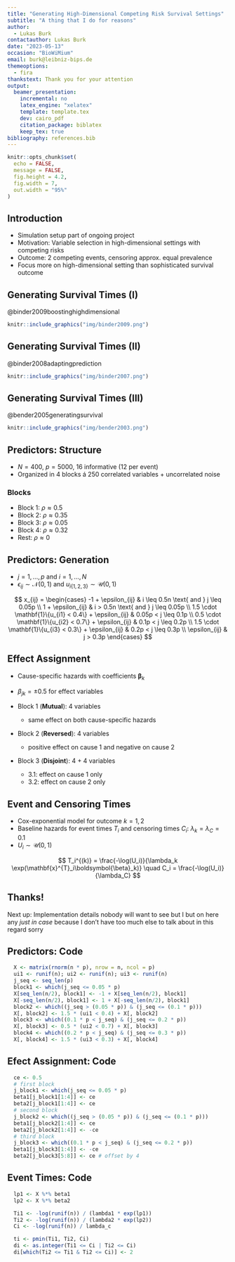 ```yaml
---
title: "Generating High-Dimensional Competing Risk Survival Settings"
subtitle: "A thing that I do for reasons"
author: 
  - Lukas Burk
contactauthor: Lukas Burk
date: "2023-05-13"
occasion: "BioWiMium"
email: burk@leibniz-bips.de
themeoptions: 
  - fira
thankstext: Thank you for your attention
output: 
  beamer_presentation: 
    incremental: no
    latex_engine: "xelatex"
    template: template.tex
    dev: cairo_pdf
    citation_package: biblatex
    keep_tex: true
bibliography: references.bib
---
```


```r
knitr::opts_chunk$set(
  echo = FALSE, 
  message = FALSE,
  fig.height = 4.2,
  fig.width = 7,
  out.width = "95%"
)
```

## Introduction

- Simulation setup part of ongoing project
- Motivation: Variable selection in high-dimensional settings with competing risks
- Outcome: 2 competing events, censoring approx. equal prevalence
- Focus more on high-dimensional setting than sophisticated survival outcome

## Generating Survival Times (I)

@binder2009boostinghighdimensional

```r
knitr::include_graphics("img/binder2009.png")
```


## Generating Survival Times (II)

@binder2008adaptingprediction

```r
knitr::include_graphics("img/binder2007.png")
```


## Generating Survival Times (III)

@bender2005generatingsurvival

```r
knitr::include_graphics("img/bender2003.png")
```

## Predictors: Structure

- $N = 400$, $p = 5000$, 16 informative (12 per event)
- Organized in 4 blocks á 250 correlated variables + uncorrelated noise

### Blocks

- Block 1: $\rho \approx 0.5$
- Block 2: $\rho \approx 0.35$
- Block 3: $\rho \approx 0.05$
- Block 4: $\rho \approx 0.32$
- Rest: $\rho \approx 0$


## Predictors: Generation

- $j = 1, \ldots, p$ and $i = 1, \ldots, N$
- $\epsilon_{ij} \sim \mathcal{N}(0, 1)$ and $u_{i\{1,2,3\}} \sim \mathcal{U}(0, 1)$

$$
x_{ij} = \begin{cases}
-1 + \epsilon_{ij}                                   & i \leq 0.5n \text{ and } j \leq 0.05p \\
1 + \epsilon_{ij}                                    & i > 0.5n \text{ and } j \leq 0.05p \\
1.5 \cdot \mathbf{1}\{u_{i1} < 0.4\} + \epsilon_{ij} & 0.05p < j \leq 0.1p \\
0.5 \cdot \mathbf{1}\{u_{i2} < 0.7\} + \epsilon_{ij} & 0.1p < j \leq 0.2p \\
1.5 \cdot \mathbf{1}\{u_{i3} < 0.3\} + \epsilon_{ij} & 0.2p < j \leq 0.3p \\
\epsilon_{ij}                                        & j > 0.3p
\end{cases}
$$


## Effect Assignment

- Cause-specific hazards with coefficients $\boldsymbol{\beta}_k$
- $\beta_{jk} = \pm 0.5$ for effect variables

- Block 1 (**Mutual**): 4 variables
    - same effect on both cause-specific hazards
- Block 2 (**Reversed**): 4 variables
    - positive effect on cause 1 and negative on cause 2
- Block 3 (**Disjoint**): 4 + 4 variables
    - 3.1: effect on cause 1 only
    - 3.2: effect on cause 2 only



## Event and Censoring Times

- Cox-exponential model for outcome $k = 1,2$
- Baseline hazards for event times $T_i$ and censoring times $C_i$: $\lambda_k = \lambda_C = 0.1$
- $U_i \sim \mathcal{U}(0, 1)$


$$
T_i^{(k)} = \frac{-\log(U_i)}{\lambda_k \exp(\mathbf{x}^{T}_i\boldsymbol{\beta}_k)} \quad
C_i       = \frac{-\log(U_i)}{\lambda_C}
$$
\begin{align}
t_i &= \min(T_i^{(1)}, T_i^{(2)}, C_i) \\[0.5pt]
\delta_i &= \begin{cases}
0 & \text{if}\ t_i = C_i \\
1 & \text{if}\ t_i = T_i^{(1)} \\
2 & \text{if}\ t_i = T_i^{(2)} \\
\end{cases}
\end{align}

## Thanks!

Next up: Implementation details nobody will want to see but I but on here any _just in case_ because I don't have too much else to talk about in this regard sorry

## Predictors: Code

```r
  X <- matrix(rnorm(n * p), nrow = n, ncol = p)
  ui1 <- runif(n); ui2 <- runif(n); ui3 <- runif(n)
  j_seq <- seq_len(p)
  block1 <- which(j_seq <= 0.05 * p)
  X[seq_len(n/2), block1] <- -1 + X[seq_len(n/2), block1]
  X[-seq_len(n/2), block1] <- 1 + X[-seq_len(n/2), block1]
  block2 <- which((j_seq > (0.05 * p)) & (j_seq <= (0.1 * p)))
  X[, block2] <- 1.5 * (ui1 < 0.4) + X[, block2]
  block3 <- which((0.1 * p < j_seq) & (j_seq <= 0.2 * p))
  X[, block3] <- 0.5 * (ui2 < 0.7) + X[, block3]
  block4 <- which((0.2 * p < j_seq) & (j_seq <= 0.3 * p))
  X[, block4] <- 1.5 * (ui3 < 0.3) + X[, block4]
```


## Efect Assignment: Code

```r
  ce <- 0.5
  # first block
  j_block1 <- which(j_seq <= 0.05 * p)
  beta1[j_block1[1:4]] <- ce
  beta2[j_block1[1:4]] <- ce
  # second block
  j_block2 <- which((j_seq > (0.05 * p)) & (j_seq <= (0.1 * p)))
  beta1[j_block2[1:4]] <- ce
  beta2[j_block2[1:4]] <- -ce
  # third block
  j_block3 <- which((0.1 * p < j_seq) & (j_seq <= 0.2 * p))
  beta1[j_block3[1:4]] <- -ce
  beta2[j_block3[5:8]] <- ce # offset by 4
```

## Event Times: Code

```r
  lp1 <- X %*% beta1
  lp2 <- X %*% beta2

  Ti1 <- -log(runif(n)) / (lambda1 * exp(lp1))
  Ti2 <- -log(runif(n)) / (lambda2 * exp(lp2))
  Ci <- -log(runif(n)) / lambda_c

  ti <- pmin(Ti1, Ti2, Ci)
  di <- as.integer(Ti1 <= Ci | Ti2 <= Ci)
  di[which(Ti2 <= Ti1 & Ti2 <= Ci)] <- 2
```



